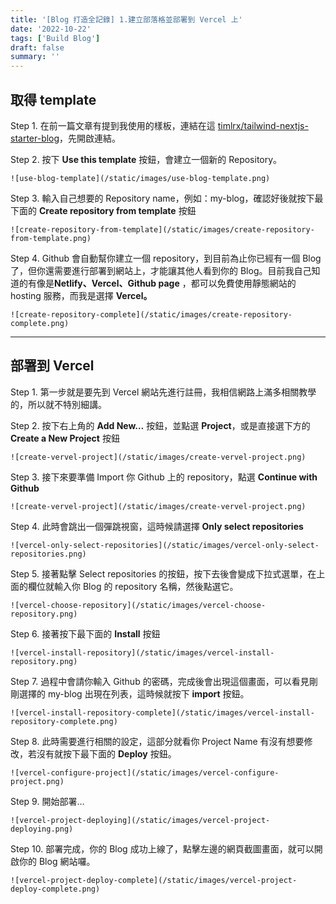 ```yaml
---
title: '[Blog 打造全記錄] 1.建立部落格並部署到 Vercel 上'
date: '2022-10-22'
tags: ['Build Blog']
draft: false
summary: ''
---
```


## 取得 template

Step 1. 在前一篇文章有提到我使用的樣板，連結在這 [timlrx/tailwind-nextjs-starter-blog](https://github.com/timlrx/tailwind-nextjs-starter-blog)，先開啟連結。

Step 2. 按下 **Use this template** 按鈕，會建立一個新的 Repository。

    ![use-blog-template](/static/images/use-blog-template.png)

Step 3. 輸入自己想要的 Repository name，例如：my-blog，確認好後就按下最下面的 **Create repository from template** 按鈕

    ![create-repository-from-template](/static/images/create-repository-from-template.png)

Step 4. Github 會自動幫你建立一個 repository，到目前為止你已經有一個 Blog 了，但你還需要進行部署到網站上，才能讓其他人看到你的 Blog。目前我自己知道的有像是**Netlify、Vercel、Github page** ，都可以免費使用靜態網站的 hosting 服務，而我是選擇 **Vercel。**

    ![create-repository-complete](/static/images/create-repository-complete.png)

---

## 部署到 Vercel

Step 1. 第一步就是要先到 Vercel 網站先進行註冊，我相信網路上滿多相關教學的，所以就不特別細講。

Step 2. 按下右上角的 **Add New…** 按鈕，並點選 **Project**，或是直接選下方的 **Create a New Project** 按鈕

    ![create-vervel-project](/static/images/create-vervel-project.png)

Step 3. 接下來要準備 Import 你 Github 上的 repository，點選 **Continue with Github**

    ![create-vervel-project](/static/images/create-vervel-project.png)

Step 4. 此時會跳出一個彈跳視窗，這時候請選擇 **Only select repositories**

    ![vercel-only-select-repositories](/static/images/vercel-only-select-repositories.png)

Step 5. 接著點擊 Select repositories 的按鈕，按下去後會變成下拉式選單，在上面的欄位就輸入你 Blog 的 repository 名稱，然後點選它。

    ![vercel-choose-repository](/static/images/vercel-choose-repository.png)

Step 6. 接著按下最下面的 **Install** 按鈕

    ![vercel-install-repository](/static/images/vercel-install-repository.png)

Step 7. 過程中會請你輸入 Github 的密碼，完成後會出現這個畫面，可以看見剛剛選擇的 my-blog 出現在列表，這時候就按下 **import** 按鈕。

    ![vercel-install-repository-complete](/static/images/vercel-install-repository-complete.png)

Step 8. 此時需要進行相關的設定，這部分就看你 Project Name 有沒有想要修改，若沒有就按下最下面的 **Deploy** 按鈕。

    ![vercel-configure-project](/static/images/vercel-configure-project.png)

Step 9. 開始部署…

    ![vercel-project-deploying](/static/images/vercel-project-deploying.png)

Step 10. 部署完成，你的 Blog 成功上線了，點擊左邊的網頁截圖畫面，就可以開啟你的 Blog 網站囉。

    ![vercel-project-deploy-complete](/static/images/vercel-project-deploy-complete.png)
